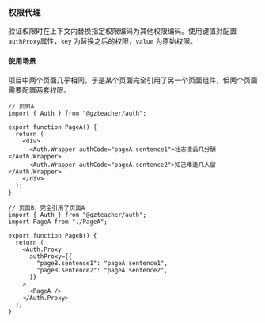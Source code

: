 ### 权限代理

验证权限时在上下文内替换指定权限编码为其他权限编码。使用键值对配置 `authProxy`属性，`key` 为替换之后的权限，`value` 为原始权限。

#### 使用场景

项目中两个页面几乎相同，于是某个页面完全引用了另一个页面组件，但两个页面需要配置两套权限。

```tsx
// 页面A
import { Auth } from "@gzteacher/auth";

export function PageA() {
  return (
    <div>
      <Auth.Wrapper authCode="pageA.sentence1">壮志凌云几分酬</Auth.Wrapper>
      <Auth.Wrapper authCode="pageA.sentence2">知己难逢几人留</Auth.Wrapper>
    </div>
  );
}

// 页面B，完全引用了页面A
import { Auth } from "@gzteacher/auth";
import PageA from "./PageA";

export function PageB() {
  return (
    <Auth.Proxy
      authProxy={{
        "pageB.sentence1": "pageA.sentence1",
        "pageB.sentence2": "pageA.sentence2",
      }}
    >
      <PageA />
    </Auth.Proxy>
  );
}
```
